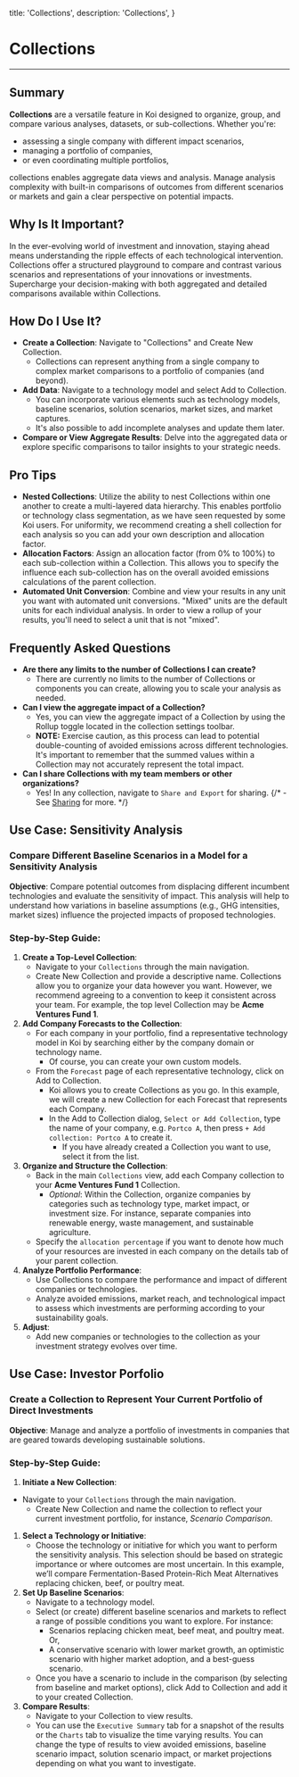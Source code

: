 
  title: 'Collections',
  description: 'Collections',
}


# Collections

<PageInformationalData lastModified={lastModified} />

---

<ImageZoom
src={image1}
alt="Koi Collections Image 1"
caption="Example collection showing auto unit conversion and rollup across a small portfolio."
/>

## Summary

**Collections** are a versatile feature in Koi designed to organize, group, and compare various analyses,
datasets, or sub-collections. Whether you're:
- assessing a single company with different impact scenarios,
- managing a portfolio of companies,
- or even coordinating multiple portfolios,

collections enables aggregate data views and analysis. Manage analysis complexity with built-in
comparisons of outcomes from different scenarios or markets and gain a clear perspective on potential impacts.

## Why Is It Important?

In the ever-evolving world of investment and innovation, staying ahead means understanding the ripple
effects of each technological intervention. Collections offer a structured playground to compare and contrast
various scenarios and representations of your innovations or investments. Supercharge your decision-making with
both aggregated and detailed comparisons available within Collections.

## How Do I Use It?

- **Create a Collection**: Navigate to "Collections" and  <CodeWithIcon icon="fa-regular fa-plus">Create New Collection</CodeWithIcon>.
  - Collections can represent anything from a single company to complex market comparisons to a portfolio of companies (and beyond).
- **Add Data**: Navigate to a technology model and select <CodeWithIcon icon="fa-regular fa-layer-group">Add to Collection</CodeWithIcon>.
  - You can incorporate various elements such as technology models, baseline scenarios, solution scenarios, market sizes, and market captures.
  - It's also possible to add incomplete analyses and update them later.
- **Compare or View Aggregate Results**: Delve into the aggregated data or explore specific comparisons to tailor insights to your strategic needs.

## Pro Tips

- **Nested Collections**: Utilize the ability to nest Collections within one another to create a multi-layered data hierarchy. This enables portfolio or technology class segmentation, as we have seen requested by some Koi users. For uniformity, we recommend creating a shell collection for each analysis so you can add your own description and allocation factor.
- **Allocation Factors**: Assign an allocation factor (from 0% to 100%) to each sub-collection within a Collection. This allows you to specify the influence each sub-collection has on the overall avoided emissions calculations of the parent collection.
- **Automated Unit Conversion**: Combine and view your results in any unit you want with automated unit conversions. "Mixed" units are the default units for each individual analysis. In order to view a rollup of your results, you'll need to select a unit that is not "mixed".

## Frequently Asked Questions

- **Are there any limits to the number of Collections I can create?**
  - There are currently no limits to the number of Collections or components you can create, allowing you to scale your analysis as needed.
- **Can I view the aggregate impact of a Collection?**
  - Yes, you can view the aggregate impact of a Collection by using the  <CodeWithIcon icon="fa-regular fa-toggle-off">Rollup</CodeWithIcon> toggle located in the collection settings toolbar.
  - **NOTE:** Exercise caution, as this process can lead to potential double-counting of avoided emissions across different technologies. It's important to remember that the summed values within a Collection may not accurately represent the total impact.
- **Can I share Collections with my team members or other organizations?**
  - Yes! In any collection, navigate to `Share and Export` for sharing.
{/*  - See [Sharing](../features/sharing) for more. */}

## Use Case: Sensitivity Analysis
### Compare Different Baseline Scenarios in a Model for a Sensitivity Analysis
**Objective**: Compare potential outcomes from displacing different incumbent technologies and evaluate the sensitivity of impact. This analysis will help to understand how variations in baseline assumptions (e.g., GHG intensities, market sizes) influence the projected impacts of proposed technologies.

<ImageZoom
src={image2}
alt="Koi Collections Investment Portfolio"
caption="Example collection showing investments in a portfolio."
/>

### Step-by-Step Guide:

1. **Create a Top-Level Collection**:
    * Navigate to your `Collections` through the main navigation.
    * <CodeWithIcon icon="fa-regular fa-plus">Create New Collection</CodeWithIcon> and provide a descriptive name.
    <Tip>Collections allow you to organize your data however you want. However, we recommend agreeing to a convention to keep it consistent across your team. For example, the top level Collection may be **Acme Ventures Fund 1**.</Tip>
1. **Add Company Forecasts to the Collection**:
    * For each company in your portfolio, find a representative technology model in Koi by searching either by the company domain or technology name.
      * Of course, you can create your own custom models.
    * From the `Forecast` page of each representative technology, click on <CodeWithIcon icon="fa-regular fa-layer-group">Add to Collection</CodeWithIcon>.
        * Koi allows you to create Collections as you go. In this example, we will create a new Collection for each Forecast that represents each Company.
        * In the Add to Collection dialog, `Select or Add Collection`, type the name of your company, e.g. `Portco A`, then press `+ Add collection: Portco A` to create it.
            * If you have already created a Collection you want to use, select it from the list.
1. **Organize and Structure the Collection**:
    * Back in the main `Collections` view, add each Company collection to your **Acme Ventures Fund 1** Collection.
        * _Optional_: Within the Collection, organize companies by categories such as technology type, market impact, or investment size. For instance, separate companies into renewable energy, waste management, and sustainable agriculture.
    * Specify the `allocation percentage` if you want to denote how much of your resources are invested in each company on the details tab of your parent collection.
1. **Analyze Portfolio Performance**:
    * Use Collections to compare the performance and impact of different companies or technologies.
    * Analyze avoided emissions, market reach, and technological impact to assess which investments are performing according to your sustainability goals.
1. **Adjust**:
    * Add new companies or technologies to the collection as your investment strategy evolves over time.

## Use Case: Investor Porfolio
### Create a Collection to Represent Your Current Portfolio of Direct Investments
**Objective**: Manage and analyze a portfolio of investments in companies that are geared towards developing sustainable solutions.

<ImageZoom
src={image3}
alt="Koi Collections Sensitivity 1"
caption="Example Market Size comparison across fermentation-based proteins."
/>

<ImageZoom
src={image4}
alt="Koi Collections Sensitivity 2"
caption="Example Baseline GHG Intensity comparison across fermentation-based proteins."
/>

<ImageZoom
src={image5}
alt="Koi Collections Sensitivity 3"
caption="Example Avoided Emissions comparison across fermentation-based proteins."
/>

### Step-by-Step Guide:

1. **Initiate a New Collection**:
* Navigate to your `Collections` through the main navigation.
    * <CodeWithIcon icon="fa-regular fa-plus">Create New Collection</CodeWithIcon> and name the collection to reflect your current investment portfolio, for instance, *Scenario Comparison*.
1. **Select a Technology or Initiative**:
    * Choose the technology or initiative for which you want to perform the sensitivity analysis. This selection should be based on strategic importance or where outcomes are most uncertain. In this example, we’ll compare Fermentation-Based Protein-Rich Meat Alternatives replacing chicken, beef, or poultry meat.
1. **Set Up Baseline Scenarios**:
    * Navigate to a technology model.
    * Select (or create) different baseline scenarios and markets to reflect a range of possible conditions you want to explore. For instance:
        * Scenarios replacing chicken meat, beef meat, and poultry meat. Or,
        * A conservative scenario with lower market growth, an optimistic scenario with higher market adoption, and a best-guess scenario.
    * Once you have a scenario to include in the comparison (by selecting from baseline and market options), click <CodeWithIcon icon="fa-regular fa-layer-group">Add to Collection</CodeWithIcon> and add it to your created Collection.
1. **Compare Results**:
    * Navigate to your Collection to view results.
    * You can use the `Executive Summary` tab for a snapshot of the results or the `Charts` tab to visualize the time varying results.
    <Tip>You can change the type of results to view avoided emissions, baseline scenario impact, solution scenario impact, or market projections depending on what you want to investigate.</Tip>
